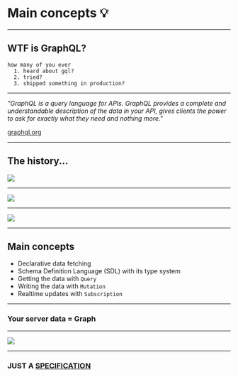 
# Main concepts 💡

---

## WTF is GraphQL?

```notes
how many of you ever
  1. heard about gql?
  2. tried?
  3. shipped something in production?
```

---

_"GraphQL is a query language for APIs. GraphQL provides a complete and understandable description of the data in your API, gives clients the power to ask for exactly what they need and nothing more."_

[graphql.org](https://graphql.org)

---

## The history...

![](https://cdn.cultofmac.com/wp-content/uploads/2012/05/facebookss2.jpg)

---

<Image src="/assets/trend.png" />

---

<Image src="/assets/users.png" />

---

## Main concepts

- Declarative data fetching
- Schema Definition Language (SDL) with its type system
- Getting the data with `Query`
- Writing the data with `Mutation`
- Realtime updates with `Subscription`

---

### Your server data = Graph

---

<Image src="/assets/swapi.png" />

---


### JUST A [SPECIFICATION](https://facebook.github.io/graphql/)
